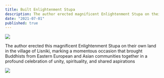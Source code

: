 ```yaml
---
title: Built Enlightenment Stupa
description: The author erected magnificent Enlightenment Stupa on their own land in the village of Lisniki, marking a momentous occasion that brought Buddhists from Eastern European and Asian communities together in a profound celebration of unity, spirituality, and shared aspirations.
date: "2021-07-01"
published: true
---
```



![](/project-geryurt.jpg)

The author erected this magnificent Enlightenment Stupa on their own land in the village of Lisniki, marking a momentous occasion that brought Buddhists from Eastern European and Asian communities together in a profound celebration of unity, spirituality, and shared aspirations

![](/project-stupa_1.jpeg)

